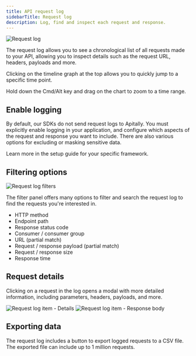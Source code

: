 ```yaml
---
title: API request log
sidebarTitle: Request log
description: Log, find and inspect each request and response.
---
```


<img src="https://assets.apitally.io/docs/2025-05-27/request-log.webp" alt="Request log" class="rounded-xl" />

The request log allows you to see a chronological list of all requests made to your API, allowing you to inspect details such as the request URL, headers, payloads and more.

Clicking on the timeline graph at the top allows you to quickly jump to a specific time point.

<Tip>Hold down the Cmd/Alt key and drag on the chart to zoom to a time range.</Tip>

## Enable logging

By default, our SDKs do not send request logs to Apitally.
You must explicitly enable logging in your application, and configure which aspects of the request and response you want to include.
There are also various options for excluding or masking sensitive data.

Learn more in the setup guide for your specific framework.

## Filtering options

<img src="https://assets.apitally.io/docs/2025-05-27/request-log-filters.webp" alt="Request log filters" class="rounded-xl" />

The filter panel offers many options to filter and search the request log to find the requests you're interested in.

- HTTP method
- Endpoint path
- Response status code
- Consumer / consumer group
- URL (partial match)
- Request / response payload (partial match)
- Request / response size
- Response time

## Request details

Clicking on a request in the log opens a modal with more detailed information, including parameters, headers, payloads, and more.

<div className="flex flex-row justify-between gap-4" style={{ margin: "-1rem 0" }}>
  <img src="https://assets.apitally.io/docs/2025-05-27/request-log-item-details.webp" alt="Request log item - Details" class="rounded" />
  <img src="https://assets.apitally.io/docs/2025-05-27/request-log-item-response-body.webp" alt="Request log item - Response body" class="rounded" />
</div>

## Exporting data

The request log includes a button to export logged requests to a CSV file. The exported file can include up to 1 million requests.
